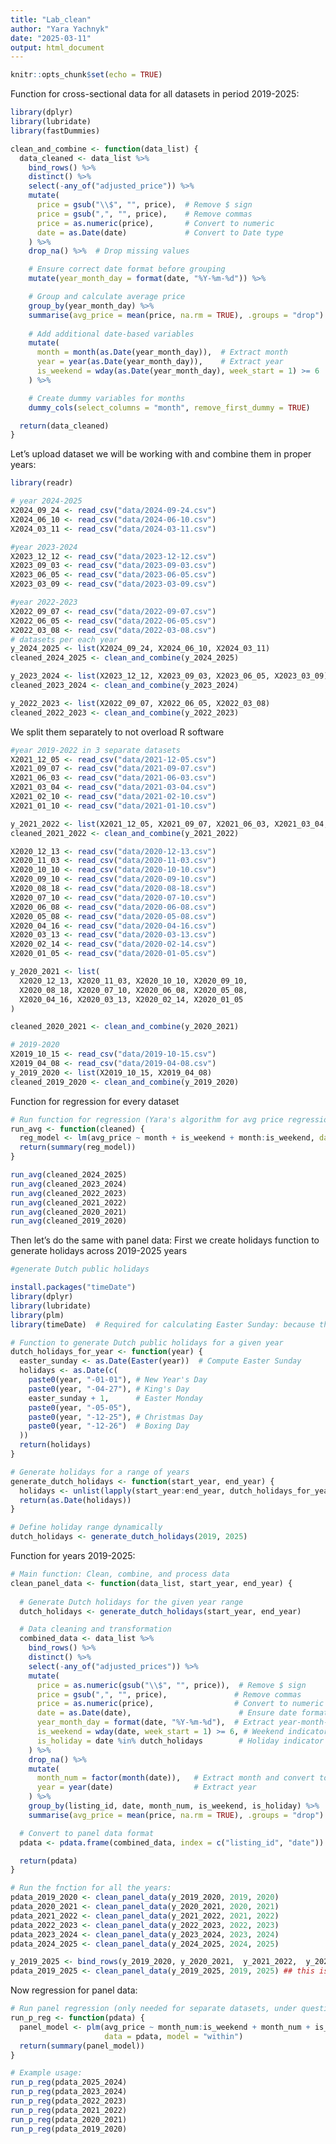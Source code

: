 ---
title: "Lab_clean"
author: "Yara Yachnyk"
date: "2025-03-11"
output: html_document
---

```{r setup, include=FALSE}
knitr::opts_chunk$set(echo = TRUE)
```

Function for cross-sectional data for all datasets in period 2019-2025:

```{r}
library(dplyr)
library(lubridate)
library(fastDummies)

clean_and_combine <- function(data_list) {
  data_cleaned <- data_list %>%
    bind_rows() %>%
    distinct() %>%
    select(-any_of("adjusted_price")) %>%
    mutate(
      price = gsub("\\$", "", price),  # Remove $ sign
      price = gsub(",", "", price),    # Remove commas
      price = as.numeric(price),       # Convert to numeric
      date = as.Date(date)             # Convert to Date type
    ) %>%
    drop_na() %>%  # Drop missing values

    # Ensure correct date format before grouping
    mutate(year_month_day = format(date, "%Y-%m-%d")) %>%

    # Group and calculate average price
    group_by(year_month_day) %>%
    summarise(avg_price = mean(price, na.rm = TRUE), .groups = "drop") %>%
    
    # Add additional date-based variables
    mutate(
      month = month(as.Date(year_month_day)),  # Extract month
      year = year(as.Date(year_month_day)),    # Extract year
      is_weekend = wday(as.Date(year_month_day), week_start = 1) >= 6  # Weekend indicator
    ) %>%

    # Create dummy variables for months
    dummy_cols(select_columns = "month", remove_first_dummy = TRUE)

  return(data_cleaned)
}

```

Let's upload dataset we will be working with and combine them in proper years:

```{r}
library(readr)

# year 2024-2025
X2024_09_24 <- read_csv("data/2024-09-24.csv")
X2024_06_10 <- read_csv("data/2024-06-10.csv")
X2024_03_11 <- read_csv("data/2024-03-11.csv")

#year 2023-2024
X2023_12_12 <- read_csv("data/2023-12-12.csv")
X2023_09_03 <- read_csv("data/2023-09-03.csv")
X2023_06_05 <- read_csv("data/2023-06-05.csv")
X2023_03_09 <- read_csv("data/2023-03-09.csv")

#year 2022-2023
X2022_09_07 <- read_csv("data/2022-09-07.csv")
X2022_06_05 <- read_csv("data/2022-06-05.csv")
X2022_03_08 <- read_csv("data/2022-03-08.csv")
# datasets per each year
y_2024_2025 <- list(X2024_09_24, X2024_06_10, X2024_03_11)
cleaned_2024_2025 <- clean_and_combine(y_2024_2025)

y_2023_2024 <- list(X2023_12_12, X2023_09_03, X2023_06_05, X2023_03_09)
cleaned_2023_2024 <- clean_and_combine(y_2023_2024)

y_2022_2023 <- list(X2022_09_07, X2022_06_05, X2022_03_08)
cleaned_2022_2023 <- clean_and_combine(y_2022_2023)
```
We split them separately to not overload R software

```{r}
#year 2019-2022 in 3 separate datasets
X2021_12_05 <- read_csv("data/2021-12-05.csv")
X2021_09_07 <- read_csv("data/2021-09-07.csv")
X2021_06_03 <- read_csv("data/2021-06-03.csv")
X2021_03_04 <- read_csv("data/2021-03-04.csv")
X2021_02_10 <- read_csv("data/2021-02-10.csv")
X2021_01_10 <- read_csv("data/2021-01-10.csv")

y_2021_2022 <- list(X2021_12_05, X2021_09_07, X2021_06_03, X2021_03_04, X2021_02_10, X2021_01_10)
cleaned_2021_2022 <- clean_and_combine(y_2021_2022)

X2020_12_13 <- read_csv("data/2020-12-13.csv")
X2020_11_03 <- read_csv("data/2020-11-03.csv")
X2020_10_10 <- read_csv("data/2020-10-10.csv")
X2020_09_10 <- read_csv("data/2020-09-10.csv")
X2020_08_18 <- read_csv("data/2020-08-18.csv")
X2020_07_10 <- read_csv("data/2020-07-10.csv")
X2020_06_08 <- read_csv("data/2020-06-08.csv")
X2020_05_08 <- read_csv("data/2020-05-08.csv")
X2020_04_16 <- read_csv("data/2020-04-16.csv")
X2020_03_13 <- read_csv("data/2020-03-13.csv")
X2020_02_14 <- read_csv("data/2020-02-14.csv")
X2020_01_05 <- read_csv("data/2020-01-05.csv")

y_2020_2021 <- list(
  X2020_12_13, X2020_11_03, X2020_10_10, X2020_09_10, 
  X2020_08_18, X2020_07_10, X2020_06_08, X2020_05_08, 
  X2020_04_16, X2020_03_13, X2020_02_14, X2020_01_05
)

cleaned_2020_2021 <- clean_and_combine(y_2020_2021)

# 2019-2020
X2019_10_15 <- read_csv("data/2019-10-15.csv")
X2019_04_08 <- read_csv("data/2019-04-08.csv")
y_2019_2020 <- list(X2019_10_15, X2019_04_08)
cleaned_2019_2020 <- clean_and_combine(y_2019_2020)
```

Function for regression for every dataset

```{r}
# Run function for regression (Yara's algorithm for avg price regression taken from Dante)
run_avg <- function(cleaned) {
  reg_model <- lm(avg_price ~ month + is_weekend + month:is_weekend, data = cleaned)
  return(summary(reg_model))
}

run_avg(cleaned_2024_2025)
run_avg(cleaned_2023_2024)
run_avg(cleaned_2022_2023)
run_avg(cleaned_2021_2022)
run_avg(cleaned_2020_2021)
run_avg(cleaned_2019_2020)
```


Then let's do the same with panel data:
First we create holidays function to generate holidays across 2019-2025 years

```{r}
#generate Dutch public holidays

install.packages("timeDate")
library(dplyr)
library(lubridate)
library(plm)
library(timeDate)  # Required for calculating Easter Sunday: because this day is each year different. 

# Function to generate Dutch public holidays for a given year
dutch_holidays_for_year <- function(year) {
  easter_sunday <- as.Date(Easter(year))  # Compute Easter Sunday
  holidays <- as.Date(c(
    paste0(year, "-01-01"), # New Year's Day
    paste0(year, "-04-27"), # King's Day
    easter_sunday + 1,      # Easter Monday
    paste0(year, "-05-05"),
    paste0(year, "-12-25"), # Christmas Day
    paste0(year, "-12-26")  # Boxing Day
  ))
  return(holidays)
}

# Generate holidays for a range of years
generate_dutch_holidays <- function(start_year, end_year) {
  holidays <- unlist(lapply(start_year:end_year, dutch_holidays_for_year))
  return(as.Date(holidays))
}

# Define holiday range dynamically
dutch_holidays <- generate_dutch_holidays(2019, 2025)

```

Function for years 2019-2025:

```{r}
# Main function: Clean, combine, and process data
clean_panel_data <- function(data_list, start_year, end_year) {
  
  # Generate Dutch holidays for the given year range
  dutch_holidays <- generate_dutch_holidays(start_year, end_year)

  # Data cleaning and transformation
  combined_data <- data_list %>%
    bind_rows() %>%
    distinct() %>%
    select(-any_of("adjusted_prices")) %>%
    mutate(
      price = as.numeric(gsub("\\$", "", price)),  # Remove $ sign
      price = gsub(",", "", price),               # Remove commas
      price = as.numeric(price),                  # Convert to numeric
      date = as.Date(date),                        # Ensure date format
      year_month_day = format(date, "%Y-%m-%d"),  # Extract year-month-day
      is_weekend = wday(date, week_start = 1) >= 6, # Weekend indicator
      is_holiday = date %in% dutch_holidays        # Holiday indicator
    ) %>%
    drop_na() %>%
    mutate(
      month_num = factor(month(date)),   # Extract month and convert to factor
      year = year(date)                  # Extract year
    ) %>%
    group_by(listing_id, date, month_num, is_weekend, is_holiday) %>%
    summarise(avg_price = mean(price, na.rm = TRUE), .groups = "drop")

  # Convert to panel data format
  pdata <- pdata.frame(combined_data, index = c("listing_id", "date"))

  return(pdata)
}
```

```{r}
# Run the fnction for all the years: 
pdata_2019_2020 <- clean_panel_data(y_2019_2020, 2019, 2020)
pdata_2020_2021 <- clean_panel_data(y_2020_2021, 2020, 2021)
pdata_2021_2022 <- clean_panel_data(y_2021_2022, 2021, 2022)
pdata_2022_2023 <- clean_panel_data(y_2022_2023, 2022, 2023)
pdata_2023_2024 <- clean_panel_data(y_2023_2024, 2023, 2024)
pdata_2024_2025 <- clean_panel_data(y_2024_2025, 2024, 2025)
```

```{r}
y_2019_2025 <- bind_rows(y_2019_2020, y_2020_2021,  y_2021_2022,  y_2022_2023,  y_2023_2024,  y_2024_2025)
pdata_2019_2025 <- clean_panel_data(y_2019_2025, 2019, 2025) ## this is under question for Dante
```

Now regression for panel data:

```{r}
# Run panel regression (only needed for separate datasets, under question)
run_p_reg <- function(pdata) {
  panel_model <- plm(avg_price ~ month_num:is_weekend + month_num + is_weekend + is_holiday, 
                     data = pdata, model = "within")
  return(summary(panel_model))
}

# Example usage:
run_p_reg(pdata_2025_2024)
run_p_reg(pdata_2023_2024)
run_p_reg(pdata_2022_2023)
run_p_reg(pdata_2021_2022)
run_p_reg(pdata_2020_2021)
run_p_reg(pdata_2019_2020)
```

